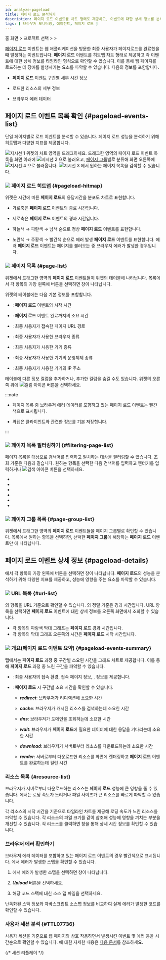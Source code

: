 ```yaml
---
id: analyze-pageload
title: 페이지 로드 분석하기
description: 페이지 로드 이벤트를 차트 형태로 제공하고, 이벤트에 대한 상세 정보를 분석할 수 있습니다.
tags: [ 브라우저 모니터링, 에이전트, 페이지 로드 ]
---
```


홈 화면 &gt; 프로젝트 선택 &gt; <Cmdname sid="analysis" className="uitext" /> &gt; <Cmdname sid="rumPageLoadHitmap" className="uitext" />

[페이지 로드](before-starting#load-page) 이벤트는 웹 애플리케이션을 방문한 최종 사용자가 페이지로드를 완료했을 때 발생하는 이벤트입니다. <b>페이지 로드</b> 이벤트를 히트맵 차트 형태로 제공하고 각 이벤트에 대한 상세 정보를 타임라인 형식으로 확인할 수 있습니다. 이를 통해 웹 페이지를 로드하는 데 장애를 발생시키는 요소를 파악할 수 있습니다. 다음의 정보를 포함합니다.

* **페이지 로드** 이벤트 구간별 세부 시간 정보

* 로드한 리소스의 세부 정보

* 브라우저 에러 데이터

## 페이지 로드 이벤트 목록 확인 {#pageload-events-list}

단일 페이지별로 로드 이벤트를 분석할 수 있습니다. 페이지 로드 성능을 분석하기 위해 히트맵과 다양한 지표를 제공합니다.

<ImgLang img='browser-analysis-pageload-hitmap.png' desc='페이지 로드 히트맵' />

![지시선 1](/img/number-01.png) <Cmdname sid="rumPageLoadHitmap" className="uitext" /> 위젯의 차트 영역을 드래그하세요. 드래그한 영역의 페이지 로드 이벤트 목록을 화면 아래에 ![지시선 2](/img/number-02.png) <Cmdname sid="page" className="uitext" /> <Cmdname sid="list" className="uitext" />으로 불러오고, [페이지 그룹](before-starting#page-group)별로 분류해 화면 오른쪽에 ![지시선 4](/img/number-04.png) <Cmdname sid="page_group" className="uitext" /> <Cmdname sid="list" className="uitext" />으로 불러옵니다. ![지시선 3](/img/number-03.png) <Cmdname sid="page_url" className="uitext" />에서 원하는 페이지 목록을 검색할 수 있습니다.

### ![](/img/number-01.png) 페이지 로드 히트맵 {#pageload-hitmap}

<Cmdname sid="rumPageLoadHitmap" className="uitext" /> 위젯은 시간에 따른 <b>페이지 로드</b>의 응답시간을 분포도 차트로 표현합니다. 

* 가로축은 <b>페이지 로드</b> 이벤트의 종료 시간입니다.

* 세로축은 <b>페이지 로드</b> 이벤트의 경과 시간입니다.

* <span class='lowfg'>하늘색</span> → <span class='normal'>파란색</span> → <span class='highfg'>남색</span> 순으로 정상 <b>페이지 로드</b> 이벤트를 표현합니다.

* <span class='logwr'>노란색</span> → <span class='slow'>주황색</span> → <span class='vslow'>빨간색</span> 순으로 에러 발생 <b>페이지 로드</b> 이벤트를 표현합니다. 에러 <b>페이지 로드</b> 이벤트는 페이지를 불러오는 중 브라우저 에러가 발생한 경우입니다.


### ![](/img/number-02.png) 페이지 목록 {#page-list}

<Cmdname sid="rumPageLoadHitmap" className="uitext" /> 위젯에서 드래그한 영역의 <b>페이지 로드</b> 이벤트들이 <Cmdname sid="page" className="uitext" /> <Cmdname sid="list" className="uitext" /> 위젯의 테이블에 나타납니다. 목록에서 각 항목의 가장 왼쪽에 <LinkImage img="ico-detail-view.svg" className="ico" desc="상세 보기 아이콘" /> 버튼을 선택하면 <Cmdname sid="page_load" className="uitext" /> <Cmdname sid="detail" className="uitext" /> 창이 나타납니다.

<Cmdname sid="page" className="uitext" /> <Cmdname sid="list" className="uitext" /> 위젯의 테이블에는 다음 기본 정보를 포함합니다.

* <Cmdname sid="start_time" className="uitext" />: <b>페이지 로드</b> 이벤트의 시작 시간

* <Cmdname sid="elapsed" className="uitext" />: <b>페이지 로드</b> 이벤트 완료까지의 소요 시간

* <Cmdname sid="page_url" className="uitext" />: 최종 사용자가 접속한 페이지 URL 경로

* <Cmdname sid="browser" className="uitext" />: 최종 사용자가 사용한 브라우저 종류

* <Cmdname sid="device" className="uitext" />: 최종 사용자가 사용한 기기 종류

* <Cmdname sid="os" className="uitext" />: 최종 사용자가 사용한 기기의 운영체제 종류

* <Cmdname sid="client_ip" className="uitext" />: 최종 사용자가 사용한 기기의 IP 주소

테이블에 다른 정보 컬럼을 추가하거나, 추가한 컬럼을 숨길 수도 있습니다. <Cmdname sid="page" className="uitext" /> <Cmdname sid="list" className="uitext" /> 위젯의 오른쪽 위에 ![컬럼 아이콘](/img/ico-column.svg) 버튼을 선택하세요.

:::note

* 페이지 목록 중 브라우저 에러 데이터를 포함하고 있는 페이지 로드 이벤트는 빨간색으로 표시됩니다.

  <ImgLang img='browser-pageload-error-list.png' desc='브라우저 에러 데이터' />

* 와탭은 클라이언트와 관련한 정보를 기본 저장합니다.

:::


### ![](/img/number-03.png) 페이지 목록 필터링하기 {#filtering-page-list}

페이지 목록을 대상으로 검색어를 입력하고 일치하는 대상을 필터링할 수 있습니다. 조회 기준은 다음과 같습니다. 원하는 항목을 선택한 다음 검색어를 입력하고 엔터키를 입력하거나 ![검색 아이콘](/img/ico-search.svg) 버튼을 선택하세요.

* <Cmdname sid="page_url" className="uitext" />

* <Cmdname sid="browser" className="uitext" />

* <Cmdname sid="device" className="uitext" />

* <Cmdname sid="os" className="uitext" />

* <Cmdname sid="client_ip" className="uitext" />

* <Cmdname sid="user_id" className="uitext" />


### ![](/img/number-04.png) 페이지 그룹 목록 {#page-group-list}

<ImgLang img='browser-analysis-pageload-hitmap-pagegroup.png' desc='페이지 그룹 목록' />

<Cmdname sid="rumPageLoadHitmap" className="uitext" /> 위젯에서 드래그한 영역의 <b>페이지 로드</b> 이벤트들을 <Link to="before-starting#page-group">페이지 그룹</Link>별로 확인할 수 있습니다. 목록에서 원하는 항목을 선택하면, 선택한 <b>페이지 그룹</b>에 해당하는 <b>페이지 로드</b> 이벤트만 <Cmdname sid="page" className="uitext" /> <Cmdname sid="list" className="uitext" />에 나타납니다.



## 페이지 로드 이벤트 상세 정보 {#pageload-details}

<Cmdname sid="page" className="uitext" /> <Cmdname sid="list" className="uitext" />에서 각 항목의 가장 왼쪽에 <LinkImage img="ico-detail-view.svg" className="ico" desc="상세 보기 아이콘" /> 버튼을 선택하면 <Cmdname sid="page_load" className="uitext" /> <Cmdname sid="detail" className="uitext" /> 창이 나타납니다. <b>페이지 로드</b>의 성능을 분석하기 위해 다양한 지표를 제공하고, 성능에 영향을 주는 요소를 파악할 수 있습니다.

<ImgLang img='rum-pageload-event-02.png' desc='페이지 로드 상세' />

### ![](/img/number-01.png) URL 목록 {#url-list}

<Cmdname sid="page" className="uitext" /> <Cmdname sid="list" className="uitext" />의 항목을 URL 기준으로 확인할 수 있습니다. <Cmdname sid="url_list" className="uitext" />의 정렬 기준은 경과 시간입니다. URL 항목을 선택하면 <b>페이지 로드</b> 이벤트에 대한 상세 정보를 <LinkImage img="number-02.png" className="ico" desc="숫자 2" /> 오른쪽 화면에서 조회할 수 있습니다.

* 각 항목의 파랑색 막대 그래프는 <b>페이지 로드</b> 경과 시간입니다.
* 각 항목의 막대 그래프 오른쪽의 시간은 <b>페이지 로드</b> 시작 시간입니다.

### ![](/img/number-02.png) 개요(페이지 로드 이벤트 요약) {#pageload-events-summary}

<Cmdname sid="summary" className="uitext" /> 탭에서는 <b>페이지 로드</b> 과정 중 구간별 소요된 시간을 그래프 차트로 제공합니다. 이를 통해 <b>페이지 로드</b> 과정 중 느린 구간을 파악할 수 있습니다.

* <Cmdname sid="page" className="uitext" /> <Cmdname sid="info" className="uitext" />: 최종 사용자의 접속 환경, 접속 페이지 정보, <Cmdname sid="user_id" className="uitext" />, <Cmdname sid="session_id" className="uitext" /> 정보를 제공합니다.

* <Cmdname sid="page_load_timing" className="uitext" /> <Cmdname sid="info" className="uitext" /> : <b>페이지 로드</b> 시 구간별 소요 시간을 확인할 수 있습니다.

  * ***redirect***: 브라우저가 리디렉션에 소요한 시간
  
  * ***cache***: 브라우저가 캐시된 리소스를 검색하는데 소요한 시간
  
  * ***dns***: 브라우저가 도메인을 조회하는데 소요한 시간
  
  * ***wait***: 브라우저가 <b>페이지 로드</b>에 필요한 데이터에 대한 응답을 기다리는데 소요한 시간
  
  * ***download***: 브라우저가 서버로부터 리소스를 다운로드하는데 소요한 시간
  
  * ***render***: 서버로부터 다운로드한 리소스를 화면에 렌더링하고 <b>페이지 로드</b> 이벤트를 완료하는데 걸린 시간

### 리소스 목록 {#resource-list}

브라우저가 서버로부터 다운로드하는 리소스는 <b>페이지 로드</b> 성능에 큰 영향을 줄 수 있습니다. <Cmdname sid="resource" className="uitext" /> <Cmdname sid="list" className="uitext" />에서는 로딩 속도가 느리거나 파일 사이즈가 큰 리소스를 빠르게 파악할 수 있습니다.

<ImgLang img='rum-pageload-event-03.png' desc='리소스 목록' />

각 리소스의 시작 시간을 기준으로 타임라인 차트를 제공해 로딩 속도가 느린 리소스를 파악할 수 있습니다. 각 리소스의 파일 크기를 같이 참조해 성능에 영향을 끼치는 부분을 개선할 수 있습니다. 각 리소스를 클릭하면 <Cmdname sid="resource" className="uitext" /> <Cmdname sid="detail" className="uitext" /> 창을 통해 상세 시간 정보를 확인할 수 있습니다.

<ImgLang img='rum-pageload-event-04.png' desc='리소스 상세' />

### 브라우저 에러 확인하기

브라우저 에러 데이터를 포함하고 있는 페이지 로드 이벤트의 경우 빨간색으로 표시됩니다. <Cmdname sid="resource" className="uitext" /> <Cmdname sid="list" className="uitext" />에서 에러가 발생한 스텝을 확인할 수 있습니다.

<ImgLang img='browser-pageload-details-resource-error.png' desc='리소스 목록 - 에러 데이터' />

1. <Cmdname sid="resource" className="uitext" /> <Cmdname sid="list" className="uitext" />에서 에러가 발생한 스텝을 선택하면 <Cmdname sid="exception_stack" className="uitext" /> 창이 나타납니다.

    <ImgLang img='browser-pageload-details-resource-error-stack.png' desc='에러 스택' />

1. ***Upload*** 버튼을 선택하세요.

1. 해당 코드 스택에 대한 소스 맵 파일을 선택하세요.

난독화된 스택 정보와 자바스크립트 소스맵 정보를 비교하여 실제 에러가 발생한 코드를 확인할 수 있습니다.


### 사용자 세션 분석 {#TTL07736}

<ImgLang img='browser-pageload-details-user-session.png' desc='사용자 세션 분석' />

사용자 세션을 기준으로 웹 페이지와 상호 작용하면서 발생시킨 이벤트 및 에러 등을 시간순으로 확인할 수 있습니다. <Cmdname sid="TTL07736" className="uitext" />에 대한 자세한 내용은 [다음 문서](user-session-log-search#analysisusersession)를 참조하세요.

{/* 세션 리플레이 */}

<Sessionreplay />